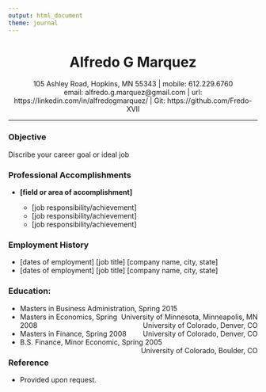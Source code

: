 ```yaml
---
output: html_document
theme: journal
---
```

<center> <h1>Alfredo G Marquez</h1> </center>
<center> 105 Ashley Road, Hopkins, MN 55343 | mobile: 612.229.6760 </center> 
<center> email: alfredo.g.marquez@gmail.com | url: https://linkedin.com/in/alfredogmarquez/ | Git: https://github.com/Fredo-XVII </center>

-----

### Objective

  Discribe your career goal or ideal job

### Professional Accomplishments
  - **[field or area of accomplishment]**
  
    - [job responsibility/achievement]
    - [job responsibility/achievement]
    - [job responsibility/achievement]

### Employment History
  - [dates of employment] [job title] [company name, city, state]
  - [dates of employment] [job title] [company name, city, state]
  

### Education:
 - <span style="text-align:left;">Masters in Business Administration, 
    <span style="text-align:center;">Spring 2015</span> 
    <span style="float:right;">University of Minnesota, Minneapolis, MN</span>
 - <span style="text-align:left;">Masters in Economics, 
    <span style="text-align:center;">Spring 2008</span> 
    <span style="float:right;">University of Colorado, Denver, CO</span>
 - <span style="text-align:left;">Masters in Finance,
    <span style="text-align:center;">Spring 2008 </span> 
    <span style="float:right;">University of Colorado, Denver, CO</span>
 - <span style="text-align:left;">B.S. Finance, Minor Economic,
    <span style="text-align:center;"> Spring 2005</span> 
    <span style="float:right;">University of Colorado, Boulder, CO</span>


### Reference
  - Provided upon request.
  

